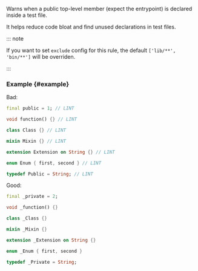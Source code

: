 
<RuleDetails version="4.17.0" severity="warning" />

Warns when a public top-level member (expect the entrypoint) is declared inside a test file.

It helps reduce code bloat and find unused declarations in test files.

::: note

If you want to set `exclude` config for this rule, the default `['lib/**', 'bin/**']` will be overriden.

:::

### Example {#example}

Bad:

```dart
final public = 1; // LINT

void function() {} // LINT

class Class {} // LINT

mixin Mixin {} // LINT

extension Extension on String {} // LINT

enum Enum { first, second } // LINT

typedef Public = String; // LINT
```

Good:

```dart
final _private = 2;

void _function() {}

class _Class {}

mixin _Mixin {}

extension _Extension on String {}

enum _Enum { first, second }

typedef _Private = String;
```
